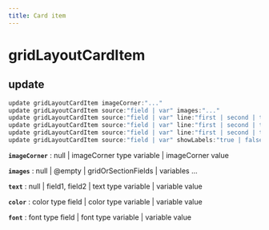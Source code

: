 ```yaml
---
title: Card item
---
```


# gridLayoutCardItem

## update

```js filename="Terminal" copy
update gridLayoutCardItem imageCorner:"..."
update gridLayoutCardItem source:"field | var" images:"..."
update gridLayoutCardItem source:"field | var" line:"first | second | third | fourth | fifth" segment:"first | middle | caption" text:"..."
update gridLayoutCardItem source:"field | var" line:"first | second | third | fourth | fifth" segment:"first | middle | caption" color:"..."
update gridLayoutCardItem source:"field | var" line:"first | second | third | fourth | fifth" segment:"first | middle | caption" font:"..."
update gridLayoutCardItem source:"field | var" showLabels:"true | false | yes | no"
```

**`imageCorner`**
 : null | imageCorner type variable | imageCorner value

**`images`**
 : null | @empty | gridOrSectionFields | variables ...

**`text`**
 : null | field1, field2 | text type variable | variable value

**`color`**
 : color type field | color type variable | variable value

**`font`**
 : font type field | font type variable | variable value


